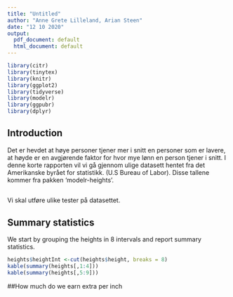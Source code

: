 ```yaml
---
title: "Untitled"
author: "Anne Grete Lilleland, Arian Steen"
date: "12 10 2020"
output:
  pdf_document: default
  html_document: default
---
```

```r
library(citr)
library(tinytex)
library(knitr)
library(ggplot2)
library(tidyverse)
library(modelr)
library(ggpubr)
library(dplyr)
```

## Introduction


Det er hevdet at høye personer tjener mer i snitt en personer som er lavere, at høyde er en avgjørende faktor for hvor mye lønn en person tjener i snitt. I denne korte rapporten vil vi gå gjennom ulige datasett hentet fra det Amerikanske byrået for statistikk. (U.S Bureau of Labor). Disse tallene kommer fra pakken 'modelr-heights'. 

##
Vi skal utføre ulike tester på datasettet. 



## Summary statistics

We start by grouping the heights in 8 intervals and report summary statistics.

```r
heights$heightInt <-cut(heights$height, breaks = 8)
kable(summary(heights[,1:4]))
kable(summary(heights[,5:9]))
```


##How much do we earn extra per inch






